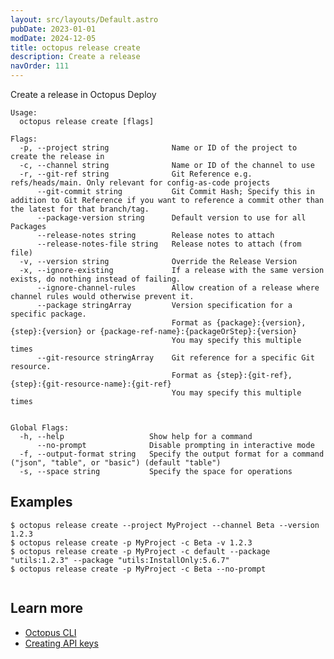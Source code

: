 ```yaml
---
layout: src/layouts/Default.astro
pubDate: 2023-01-01
modDate: 2024-12-05
title: octopus release create
description: Create a release
navOrder: 111
---
```


Create a release in Octopus Deploy

```
Usage:
  octopus release create [flags]

Flags:
  -p, --project string              Name or ID of the project to create the release in
  -c, --channel string              Name or ID of the channel to use
  -r, --git-ref string              Git Reference e.g. refs/heads/main. Only relevant for config-as-code projects
      --git-commit string           Git Commit Hash; Specify this in addition to Git Reference if you want to reference a commit other than the latest for that branch/tag.
      --package-version string      Default version to use for all Packages
      --release-notes string        Release notes to attach
      --release-notes-file string   Release notes to attach (from file)
  -v, --version string              Override the Release Version
  -x, --ignore-existing             If a release with the same version exists, do nothing instead of failing.
      --ignore-channel-rules        Allow creation of a release where channel rules would otherwise prevent it.
      --package stringArray         Version specification for a specific package.
                                    Format as {package}:{version}, {step}:{version} or {package-ref-name}:{packageOrStep}:{version}
                                    You may specify this multiple times
      --git-resource stringArray    Git reference for a specific Git resource.
                                    Format as {step}:{git-ref}, {step}:{git-resource-name}:{git-ref}
                                    You may specify this multiple times


Global Flags:
  -h, --help                   Show help for a command
      --no-prompt              Disable prompting in interactive mode
  -f, --output-format string   Specify the output format for a command ("json", "table", or "basic") (default "table")
  -s, --space string           Specify the space for operations

```

## Examples

<SamplesInstance />

```
$ octopus release create --project MyProject --channel Beta --version 1.2.3
$ octopus release create -p MyProject -c Beta -v 1.2.3
$ octopus release create -p MyProject -c default --package "utils:1.2.3" --package "utils:InstallOnly:5.6.7"
$ octopus release create -p MyProject -c Beta --no-prompt


```

## Learn more

- [Octopus CLI](/docs/octopus-rest-api/cli)
- [Creating API keys](/docs/octopus-rest-api/how-to-create-an-api-key)